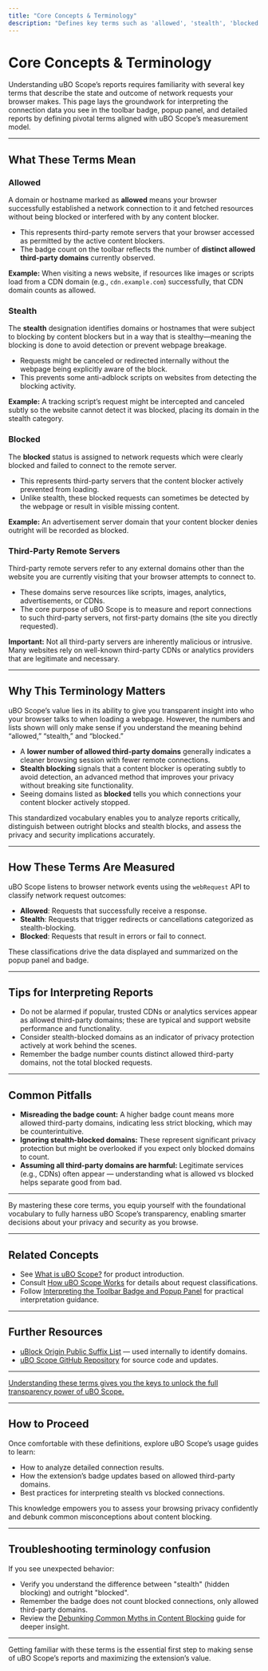 ```yaml
---
title: "Core Concepts & Terminology"
description: "Defines key terms such as 'allowed', 'stealth', 'blocked', and 'third-party remote servers', aligned with the extension's measurement model. Equips new users with the foundational vocabulary needed to understand reports and interpret uBO Scope’s results."
---
```


# Core Concepts & Terminology

Understanding uBO Scope’s reports requires familiarity with several key terms that describe the state and outcome of network requests your browser makes. This page lays the groundwork for interpreting the connection data you see in the toolbar badge, popup panel, and detailed reports by defining pivotal terms aligned with uBO Scope’s measurement model.

---

## What These Terms Mean

### Allowed
A domain or hostname marked as **allowed** means your browser successfully established a network connection to it and fetched resources without being blocked or interfered with by any content blocker.

- This represents third-party remote servers that your browser accessed as permitted by the active content blockers.
- The badge count on the toolbar reflects the number of **distinct allowed third-party domains** currently observed.

**Example:** When visiting a news website, if resources like images or scripts load from a CDN domain (e.g., `cdn.example.com`) successfully, that CDN domain counts as allowed.

### Stealth
The **stealth** designation identifies domains or hostnames that were subject to blocking by content blockers but in a way that is stealthy—meaning the blocking is done to avoid detection or prevent webpage breakage.

- Requests might be canceled or redirected internally without the webpage being explicitly aware of the block.
- This prevents some anti-adblock scripts on websites from detecting the blocking activity.

**Example:** A tracking script’s request might be intercepted and canceled subtly so the website cannot detect it was blocked, placing its domain in the stealth category.

### Blocked
The **blocked** status is assigned to network requests which were clearly blocked and failed to connect to the remote server.

- This represents third-party servers that the content blocker actively prevented from loading.
- Unlike stealth, these blocked requests can sometimes be detected by the webpage or result in visible missing content.

**Example:** An advertisement server domain that your content blocker denies outright will be recorded as blocked.

### Third-Party Remote Servers
Third-party remote servers refer to any external domains other than the website you are currently visiting that your browser attempts to connect to.

- These domains serve resources like scripts, images, analytics, advertisements, or CDNs.
- The core purpose of uBO Scope is to measure and report connections to such third-party servers, not first-party domains (the site you directly requested).

**Important:** Not all third-party servers are inherently malicious or intrusive. Many websites rely on well-known third-party CDNs or analytics providers that are legitimate and necessary.

---

## Why This Terminology Matters

uBO Scope’s value lies in its ability to give you transparent insight into who your browser talks to when loading a webpage. However, the numbers and lists shown will only make sense if you understand the meaning behind “allowed,” “stealth,” and “blocked.”

- A **lower number of allowed third-party domains** generally indicates a cleaner browsing session with fewer remote connections.
- **Stealth blocking** signals that a content blocker is operating subtly to avoid detection, an advanced method that improves your privacy without breaking site functionality.
- Seeing domains listed as **blocked** tells you which connections your content blocker actively stopped.

This standardized vocabulary enables you to analyze reports critically, distinguish between outright blocks and stealth blocks, and assess the privacy and security implications accurately.

---

## How These Terms Are Measured

uBO Scope listens to browser network events using the `webRequest` API to classify network request outcomes:

- **Allowed**: Requests that successfully receive a response.
- **Stealth**: Requests that trigger redirects or cancellations categorized as stealth-blocking.
- **Blocked**: Requests that result in errors or fail to connect.

These classifications drive the data displayed and summarized on the popup panel and badge.

---

## Tips for Interpreting Reports

- Do not be alarmed if popular, trusted CDNs or analytics services appear as allowed third-party domains; these are typical and support website performance and functionality.
- Consider stealth-blocked domains as an indicator of privacy protection actively at work behind the scenes.
- Remember the badge number counts distinct allowed third-party domains, not the total blocked requests.

---

## Common Pitfalls

- **Misreading the badge count:** A higher badge count means more allowed third-party domains, indicating less strict blocking, which may be counterintuitive.
- **Ignoring stealth-blocked domains:** These represent significant privacy protection but might be overlooked if you expect only blocked domains to count.
- **Assuming all third-party domains are harmful:** Legitimate services (e.g., CDNs) often appear — understanding what is allowed vs blocked helps separate good from bad.

---

By mastering these core terms, you equip yourself with the foundational vocabulary to fully harness uBO Scope’s transparency, enabling smarter decisions about your privacy and security as you browse.


---

## Related Concepts

- See [What is uBO Scope?](../getting-started/what-is-ubo-scope) for product introduction.
- Consult [How uBO Scope Works](../getting-started/how-it-works) for details about request classifications.
- Follow [Interpreting the Toolbar Badge and Popup Panel](../../guides/core-workflows/interpreting-badge-and-popup) for practical interpretation guidance.


---

## Further Resources

- [uBlock Origin Public Suffix List](https://publicsuffix.org/list/) — used internally to identify domains.
- [uBO Scope GitHub Repository](https://github.com/gorhill/uBO-Scope) for source code and updates.


---

<u>Understanding these terms gives you the keys to unlock the full transparency power of uBO Scope.</u>


---

## How to Proceed

Once comfortable with these definitions, explore uBO Scope’s usage guides to learn:

- How to analyze detailed connection results.
- How the extension’s badge updates based on allowed third-party domains.
- Best practices for interpreting stealth vs blocked connections.

This knowledge empowers you to assess your browsing privacy confidently and debunk common misconceptions about content blocking.



---

## Troubleshooting terminology confusion

If you see unexpected behavior:

- Verify you understand the difference between "stealth" (hidden blocking) and outright "blocked".
- Remember the badge does not count blocked connections, only allowed third-party domains.
- Review the [Debunking Common Myths in Content Blocking](../../guides/advanced-usage-and-best-practices/debunking-common-myths) guide for deeper insight.

---

<Note>
Getting familiar with these terms is the essential first step to making sense of uBO Scope’s reports and maximizing the extension’s value.
</Note>
